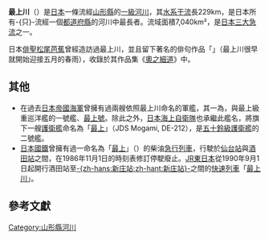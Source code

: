 {{Geobox|River
<!-- *** Heading *** -->
| name = 最上川
| native_name =
| other_name = 最上川
| category = [[一級河川|一級河川]]
<!-- *** Names **** -->
| etymology =
| nickname =
<!-- *** Image *** -->
| image = Aterazawa Mogami River 2006.jpg
| image_caption = 流經[[山形縣|山形縣]][[大江町|大江町]]的最上川
<!-- *** Country *** -->
| country = [[日本|日本]]
| state = [[山形縣|山形縣]]
| region =
| district =
| municipality =
<!-- *** Family *** -->
| parent =
| tributary_left =
| tributary_right =
| city =
| landmark =
<!-- *** River locations *** -->
| source = [[吾妻山|吾妻山]]（[[米澤市|米澤市]]）
| source_location =  | source_region = | source_country =
| source_elevation =
| source_lat_d = | source_lat_m = | source_lat_s = | source_lat_NS =
| source_long_d = | source_long_m = | source_long_s = | source_long_EW =
| source1 =
| source1_location = | source1_region = | source1_country =
| source1_elevation =
| source1_lat_d = | source1_lat_m = | source1_lat_s = | source1_lat_NS =
| source1_long_d = | source1_long_m = | source1_long_s = | source1_long_EW =
| source_confluence =
| source_confluence_location = | source_confluence_region = | source_confluence_country =
| source_confluence_elevation =
| source_confluence_lat_d = | source_confluence_lat_m = | source_confluence_lat_s = | source_confluence_lat_NS =
| source_confluence_long_d = | source_confluence_long_m = | source_confluence_long_s = | source_confluence_long_EW =
| mouth = [[日本海|日本海]]（[[酒田市|酒田市]]）
| mouth_location = | mouth_region = | mouth_country =
| mouth_elevation = 0
| mouth_lat_d = | mouth_lat_m = | mouth_lat_s = | mouth_lat_NS =
| mouth_long_d = | mouth_long_m = | mouth_long_s = | mouth_long_EW =
<!-- *** Dimensions *** -->
| length = 229
| width =
| depth =
| volume =
| watershed = 7040
| discharge = 392
| discharge_max =
| discharge_min =
<!-- *** Free fields *** -->
| free = | free_type =
<!-- *** Maps *** -->
| map =
| map_caption =
| map_background =
| map_locator =
| map_locator_x =
| map_locator_y =
<!-- *** Website *** -->
| website =
<!-- *** Footnotes *** -->
| footnotes =
}}
{{japanese|japanese=最上川|kana=もがみがわ|romaji=Mogami-gawa}}

'''最上川'''（{{jpn|j=最上川|hg=もがみがわ|rm=Mogamigawa|f=y}}）是[[日本|日本]]一條流經[[山形縣|山形縣]]的[[日本一級水系列表|一級河川]]，其[[水系|水系]][[干流|干流]]長229km，是日本所有-{只}-流經一個[[都道府縣|都道府縣]]的河川中最長者。流域面積7,040km²，是[[日本三大急流|日本三大急流]]之一。

日本[[俳句|俳聖]][[松尾芭蕉|松尾芭蕉]]曾經造訪過最上川，並且留下著名的俳句作品「{{lang|ja|五月雨をあつめて早し最上川}}」（最上川很早就開始迎接五月的春雨），收錄於其作品集《[[奧之細道|奧之細道]]》中{{R|BLF}}。

==其他==
* 在過去[[日本帝國海軍|日本帝國海軍]]曾擁有過兩艘依照最上川命名的軍艦，其一為{{link-ja|最上號通報艦|最上 (通報艦)}}，與最上級重巡洋艦的一號艦、[[最上號重巡洋艦|最上號]]。除此之外，[[日本海上自衛隊|日本海上自衛隊]]也承繼此艦名，將旗下一艘[[護衛艦_(日本)|護衛艦]]命名為「[[最上級護衛艦|最上]]」（JDS Mogami, DE-212），是[[五十鈴級護衛艦|五十鈴級護衛艦]]的二號艦。
* [[日本國鐵|日本國鐵]]曾擁有過一命名為「[[最上號列車|最上]]」（{{lang|ja|もがみ}}）的柴油[[急行列車|急行列車]]，行駛於[[仙台站|仙台站]]與[[酒田站|酒田站]]之間，在1986年11月1日的時刻表修訂停駛廢止。[[JR東日本|JR東日本]]從1990年9月1日起開行酒田站至[[新庄站_(日本)|-{zh-hans:新庄站;zh-hant:新庄站}-]]之間的[[快速列車_(日本)|快速列車]]「[[最上川號列車|最上川]]」。

==參考文獻==
{{reflist|
<ref name="BLF">{{cite web|url=http://www.blf.co.jp/hongkong.html|language=zh-hk|title=山形縣立公園 最上川芭蕉航線遊船|publisher=最上峽芭蕉航線觀光|date=|accessdate=2013年4月11日|archive-date=2014年6月30日|archive-url=https://web.archive.org/web/20140630010803/http://www.blf.co.jp/hongkong.html|dead-url=yes}}</ref>
}}

{{日本一級水系的河川}}
{{Authority control}}
{{DEFAULTSORT:Mogami-Gawa}}

[[Category:山形縣河川|Category:山形縣河川]]